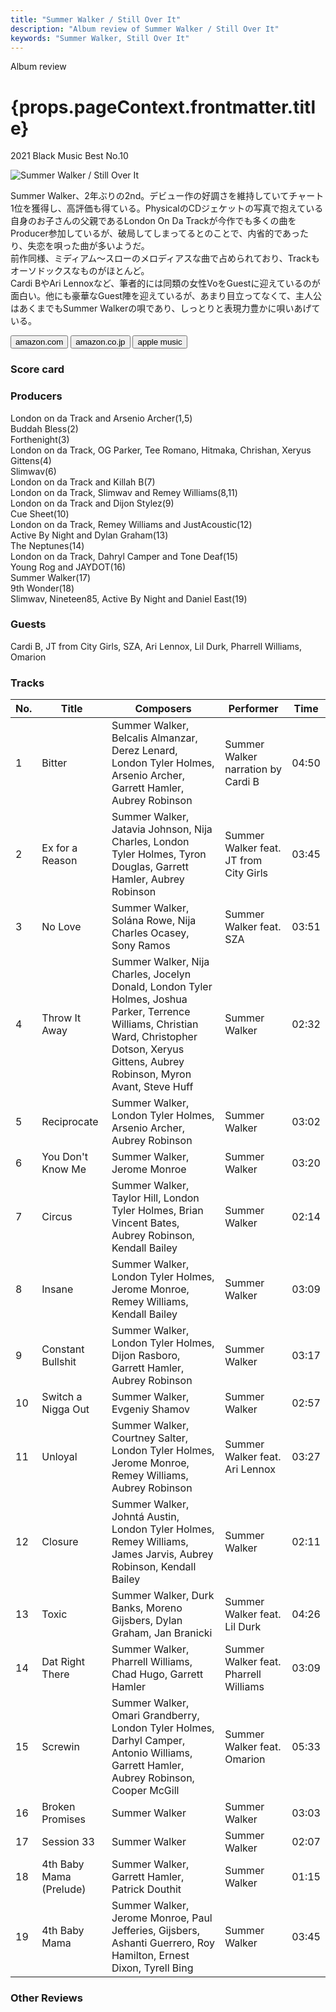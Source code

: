 ```yaml
---
title: "Summer Walker / Still Over It"
description: "Album review of Summer Walker / Still Over It"
keywords: "Summer Walker, Still Over It"
---
```






<p className="largeP">Album review</p>
<h1 className="h1--no--margin">{props.pageContext.frontmatter.title}</h1>
<p className="largeP">
  <Link to="/best50/2021/">2021 Black Music Best No.10</Link>
</p>

<Row  className="image-card-group">
	<Column colMd={"3"} colLg={"4"} noGutterMdLeft="">
       <ImageCard>

![Summer Walker / Still Over It](../../images/cd/summerwalker2L.jpg)

</ImageCard>
	</Column>
	<Column colMd={"4"} colLg={"8"} noGutterMdLeft="">
		<p>
			Summer Walker、2年ぶりの2nd。デビュー作の好調さを維持していてチャート1位を獲得し、高評価も得ている。PhysicalのCDジェケットの写真で抱えている自身のお子さんの父親であるLondon On Da Trackが今作でも多くの曲をProducer参加しているが、破局してしまってるとのことで、内省的であったり、失恋を唄った曲が多いようだ。
			<br/>前作同様、ミディアム～スローのメロディアスな曲で占められており、Trackもオーソドックスなものがほとんど。
			<br/>Cardi BやAri Lennoxなど、筆者的には同類の女性VoをGuestに迎えているのが面白い。他にも豪華なGuest陣を迎えているが、あまり目立ってなくて、主人公はあくまでもSummer Walkerの唄であり、しっとりと表現力豊かに唄いあげている。
		</p>
		<div>
		  <Button className="button-right-mergin"  href="https://amzn.to/3JFje8e" kind="primary" size="small" renderIcon={ArrowUpRight24}>
  	    amazon.com
  	  </Button>
  	  <Button className="button-right-mergin"  href="https://amzn.to/3v64IT0" kind="secondary" size="small" renderIcon={ArrowUpRight24}>
  	    amazon.co.jp
  	  </Button>
			<Button className="button-right-mergin"  href="https://apple.co/3JHqwbU" kind="tertiary" size="small" renderIcon={ArrowUpRight24}>
  	   	apple music
  	  </Button>
			<AdvJS2/>
		</div>
	</Column>
</Row>
<Row >
	<Column colMd={"4"} colLg={"4"} noGutterMdLeft="">
		<div>
		  <h3>Score card</h3>
			<SliderJS1 value="5" />
		  <SliderJS2 value="1" />
			<SliderJS3 value="1" />
		  <SliderJS4 value="9" />
		</div>
	</Column>
	<Column colMd={"8"} colLg={"8"} noGutterMdLeft="">
		<div>
			<h3>Producers</h3>
			<p>
				London on da Track and Arsenio Archer(1,5)
				<br/>Buddah Bless(2)
				<br/>Forthenight(3)
				<br/>London on da Track, OG Parker, Tee Romano, Hitmaka, Chrishan, Xeryus Gittens(4)
				<br/>Slimwav(6)
				<br/>London on da Track and Killah B(7)
				<br/>London on da Track, Slimwav and Remey Williams(8,11)
				<br/>London on da Track and Dijon Stylez(9)
				<br/>Cue Sheet(10)
				<br/>London on da Track, Remey Williams and JustAcoustic(12)
				<br/>Active By Night and Dylan Graham(13)
				<br/>The Neptunes(14)
				<br/>London on da Track, Dahryl Camper and Tone Deaf(15)
				<br/>Young Rog and JAYDOT(16)
				<br/>Summer Walker(17)
				<br/>9th Wonder(18)
				<br/>Slimwav, Nineteen85, Active By Night and Daniel East(19)
			</p>
			<h3>Guests</h3>
			<p>
				Cardi B, JT from City Girls, SZA, Ari Lennox, Lil Durk, Pharrell Williams, Omarion
			</p>
		</div>
	</Column>
</Row>

<h3>Tracks</h3>

| No. | Title                   | Composers                                                                                                                                                                                        | Performer                              | Time  |
| --- | ----------------------- | ------------------------------------------------------------------------------------------------------------------------------------------------------------------------------------------------ | -------------------------------------- | ----- |
| 1   | Bitter                  | Summer Walker, Belcalis Almanzar, Derez Lenard, London Tyler Holmes, Arsenio Archer, Garrett Hamler, Aubrey Robinson                                                                             | Summer Walker narration by Cardi B     | 04:50 |
| 2   | Ex for a Reason         | Summer Walker, Jatavia Johnson, Nija Charles, London Tyler Holmes, Tyron Douglas, Garrett Hamler, Aubrey Robinson                                                                                | Summer Walker feat. JT from City Girls | 03:45 |
| 3   | No Love                 | Summer Walker, Solána Rowe, Nija Charles Ocasey, Sony Ramos                                                                                                                                      | Summer Walker feat. SZA                | 03:51 |
| 4   | Throw It Away           | Summer Walker, Nija Charles, Jocelyn Donald, London Tyler Holmes, Joshua Parker, Terrence Williams, Christian Ward, Christopher Dotson, Xeryus Gittens, Aubrey Robinson, Myron Avant, Steve Huff | Summer Walker                          | 02:32 |
| 5   | Reciprocate             | Summer Walker, London Tyler Holmes, Arsenio Archer, Aubrey Robinson                                                                                                                              | Summer Walker                          | 03:02 |
| 6   | You Don't Know Me       | Summer Walker, Jerome Monroe                                                                                                                                                                     | Summer Walker                          | 03:20 |
| 7   | Circus                  | Summer Walker, Taylor Hill, London Tyler Holmes, Brian Vincent Bates, Aubrey Robinson, Kendall Bailey                                                                                            | Summer Walker                          | 02:14 |
| 8   | Insane                  | Summer Walker, London Tyler Holmes, Jerome Monroe, Remey Williams, Kendall Bailey                                                                                                                | Summer Walker                          | 03:09 |
| 9   | Constant Bullshit       | Summer Walker, London Tyler Holmes, Dijon Rasboro, Garrett Hamler, Aubrey Robinson                                                                                                               | Summer Walker                          | 03:17 |
| 10  | Switch a Nigga Out      | Summer Walker, Evgeniy Shamov                                                                                                                                                                    | Summer Walker                          | 02:57 |
| 11  | Unloyal                 | Summer Walker, Courtney Salter, London Tyler Holmes, Jerome Monroe, Remey Williams, Aubrey Robinson                                                                                              | Summer Walker feat. Ari Lennox         | 03:27 |
| 12  | Closure                 | Summer Walker, Johntá Austin, London Tyler Holmes, Remey Williams, James Jarvis, Aubrey Robinson, Kendall Bailey                                                                                 | Summer Walker                          | 02:11 |
| 13  | Toxic                   | Summer Walker, Durk Banks, Moreno Gijsbers, Dylan Graham, Jan Branicki                                                                                                                           | Summer Walker feat. Lil Durk           | 04:26 |
| 14  | Dat Right There         | Summer Walker, Pharrell Williams, Chad Hugo, Garrett Hamler                                                                                                                                      | Summer Walker feat. Pharrell Williams  | 03:09 |
| 15  | Screwin                 | Summer Walker, Omari Grandberry, London Tyler Holmes, Darhyl Camper, Antonio Williams, Garrett Hamler, Aubrey Robinson, Cooper McGill                                                            | Summer Walker feat. Omarion            | 05:33 |
| 16  | Broken Promises         | Summer Walker                                                                                                                                                                                    | Summer Walker                          | 03:03 |
| 17  | Session 33              | Summer Walker                                                                                                                                                                                    | Summer Walker                          | 02:07 |
| 18  | 4th Baby Mama (Prelude) | Summer Walker, Garrett Hamler, Patrick Douthit                                                                                                                                                   | Summer Walker                          | 01:15 |
| 19  | 4th Baby Mama           | Summer Walker, Jerome Monroe, Paul Jefferies, Gijsbers, Ashanti Guerrero, Roy Hamilton, Ernest Dixon, Tyrell Bing                                                                                | Summer Walker                          | 03:45 |

<h3>Other Reviews</h3>

<Row>
  <Column colMd={3} colLg={3} noGutterMdLeft>
    <Review1 />
  </Column>
</Row>

<AdvJS3 />

